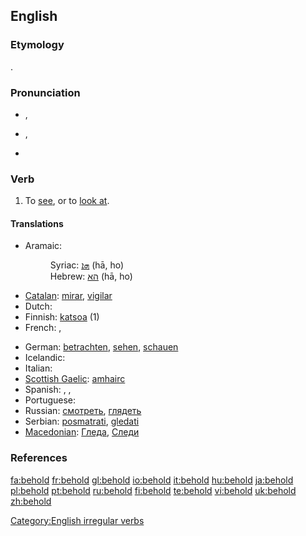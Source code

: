 ==English==
===Etymology===
{{etyl|ang}} {{term|behealdan|lang=ang}}.

===Pronunciation===
* {{a|UK}} {{IPA|/bɪ'həʊld/}}, {{SAMPA|/bI"h@Uld/}}
* {{a|GenAM}} {{IPA|/bɪ'hoʊld/}}, {{SAMPA|/bI"hoUld/}}
* {{audio|en-us-behold.ogg|Audio (US)}}

===Verb===
{{en-verb|beholds|beholding|beheld|'''[[beheld]]''' or rarely '''[[beholden]]'''}}

# {{transitive}} To [[see]], or to [[look at]].

====Translations====
{{trans-top|to see, to look at}}
* Aramaic:
*: Syriac: [[ܗܐ]] (hā, ho)
*: Hebrew: [[הא]] (hā, ho)
* [[Catalan]]: [[mirar]], [[vigilar]]
* Dutch: {{t+|nl|aanschouwen}}
* Finnish: [[katsoa]] (1)
* French: {{t+|fr|regarder}}, {{t+|fr|voir}}
{{term-mid}}
* German: [[betrachten]], [[sehen]], [[schauen]]
* Icelandic: {{t+|is|sjá}}
* Italian: {{t+|it|guardare}}
* [[Scottish Gaelic]]: [[amhairc]]
* Spanish: {{t-|es|contemplar}}, {{t+|es|mirar}}, {{t+|es|observar}}
* Portuguese: {{t+|pt|olhar}}
* Russian: [[смотреть]], [[глядеть]]
* Serbian: [[posmatrati]], [[gledati]]
* [[Macedonian]]: [[Гледа]], [[Следи]]
{{term-bottom}}

===References===
{{R:Century 1911}}
{{R:Webster 1913}}

[[Category:English irregular verbs]]

[[fa:behold]]
[[fr:behold]]
[[gl:behold]]
[[io:behold]]
[[it:behold]]
[[hu:behold]]
[[ja:behold]]
[[pl:behold]]
[[pt:behold]]
[[ru:behold]]
[[fi:behold]]
[[te:behold]]
[[vi:behold]]
[[uk:behold]]
[[zh:behold]]